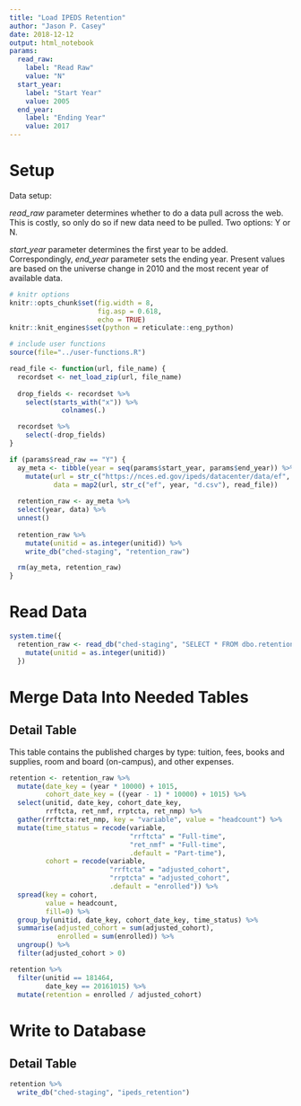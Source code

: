 ```yaml
---
title: "Load IPEDS Retention"
author: "Jason P. Casey"
date: 2018-12-12
output: html_notebook
params:
  read_raw:
    label: "Read Raw"
    value: "N"
  start_year:
    label: "Start Year"
    value: 2005
  end_year:
    label: "Ending Year"
    value: 2017
---
```


# Setup

Data setup:

_read_raw_ parameter determines whether to do a data pull across the web.  This is costly, so only do so if new data need to be pulled.  Two options: Y or N.

_start_year_ parameter determines the first year to be added.  Correspondingly,
_end_year_ parameter sets the ending year.  Present values are based on the universe change in 2010 and the most recent year of available data.

```r
# knitr options
knitr::opts_chunk$set(fig.width = 8,
                      fig.asp = 0.618,
                      echo = TRUE)
knitr::knit_engines$set(python = reticulate::eng_python)

# include user functions
source(file="../user-functions.R")

read_file <- function(url, file_name) {
  recordset <- net_load_zip(url, file_name)
  
  drop_fields <- recordset %>%
    select(starts_with("x")) %>%
             colnames(.)

  recordset %>%
    select(-drop_fields)
}

if (params$read_raw == "Y") {
  ay_meta <- tibble(year = seq(params$start_year, params$end_year)) %>%
    mutate(url = str_c("https://nces.ed.gov/ipeds/datacenter/data/ef", year, "d.zip"),
           data = map2(url, str_c("ef", year, "d.csv"), read_file))
  
  retention_raw <- ay_meta %>%
  select(year, data) %>%
  unnest()
  
  retention_raw %>%
    mutate(unitid = as.integer(unitid)) %>%
    write_db("ched-staging", "retention_raw")

  rm(ay_meta, retention_raw)
}

```

# Read Data

```r
system.time({
  retention_raw <- read_db("ched-staging", "SELECT * FROM dbo.retention_raw") %>%
    mutate(unitid = as.integer(unitid))
  })
```

# Merge Data Into Needed Tables

## Detail Table

This table contains the published charges by type: tuition, fees, books and supplies, room and board (on-campus), and other expenses.

```r
retention <- retention_raw %>%
  mutate(date_key = (year * 10000) + 1015,
         cohort_date_key = ((year - 1) * 10000) + 1015) %>%
  select(unitid, date_key, cohort_date_key,
         rrftcta, ret_nmf, rrptcta, ret_nmp) %>%
  gather(rrftcta:ret_nmp, key = "variable", value = "headcount") %>%
  mutate(time_status = recode(variable,
                              "rrftcta" = "Full-time",
                              "ret_nmf" = "Full-time",
                              .default = "Part-time"),
         cohort = recode(variable,
                         "rrftcta" = "adjusted_cohort",
                         "rrptcta" = "adjusted_cohort",
                         .default = "enrolled")) %>%
  spread(key = cohort,
         value = headcount,
         fill=0) %>%
  group_by(unitid, date_key, cohort_date_key, time_status) %>%
  summarise(adjusted_cohort = sum(adjusted_cohort),
            enrolled = sum(enrolled)) %>%
  ungroup() %>%
  filter(adjusted_cohort > 0)

retention %>%
  filter(unitid == 181464,
         date_key == 20161015) %>%
  mutate(retention = enrolled / adjusted_cohort)
```


# Write to Database

## Detail Table

```r
retention %>%
  write_db("ched-staging", "ipeds_retention")
```

